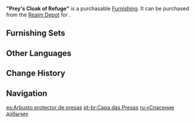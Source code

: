 {{Furnishing Infobox
|id             = 372432
|image          = Item "Prey's Cloak of Refuge".png
|category       = Landform
|subcategory    = Shrub
|quality        = 3
|adeptal_energy = 20
|load           = 50
|reduced_load   = 50
|description    = A plant with many branches and lush leaves.<br />In the process of contending with hunters, some clever creatures have learned from their foe to hide in the bushes, wearing them like a camouflage mantle. Such ingenuity has brought many a greenhorn to grief.
|source1        = [[Realm Depot]]
}}
'''"Prey's Cloak of Refuge"''' is a purchasable [[Furnishing]]. It can be purchased from the [[Realm Depot]] for {{Item|Realm Currency|30|x=80}}.

==Furnishing Sets==
{{Craft Usage}}

==Other Languages==
{{Other Languages|default_hidden = 1
|en      = "Prey's Cloak of Refuge"
|zhs     = 「猎品的斗篷」
|zhs_rm  = "Liè Pǐn de Dǒupéng"
|zht     = 「獵品的斗篷」
|zht_rm  = "Liè Pǐn de Dǒupéng"
|ja      = 「獲物のマント」
|ja_rm   = "Emono no Manto"
|ko      = 「사냥감의 망토」
|ko_rm   = "Sanyanggam-ui Mangto"
|es      = Arbusto protector de presas
|fr      = «&nbsp;Refuge de la proie&nbsp;»
|ru      = «Спасение добычи»
|th      = "ที่ปกคลุมของนักล่า"
|th_rm   = "Thi Pok Khlum Khong Nak La"
|vi      = Áo Choàng Săn Bắn
|de      = „Des Jägers Umhang“
|id      = "Jubah Perlindungan Sang Mangsa"
|pt      = Capa das Presas
|tr      = Avın Sığınağı
|it      = Mantello camuffante della preda
}}

==Change History==
{{Change History|1.5}}

==Navigation==
{{Furnishing Navbox|exterior}}

[[es:Arbusto protector de presas]]
[[pt-br:Capa das Presas]]
[[ru:«Спасение добычи»]]